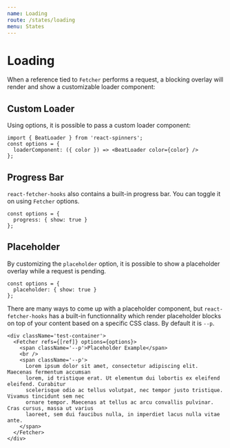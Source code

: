 ```yaml
---
name: Loading
route: /states/loading
menu: States
---
```



# Loading

When a reference tied to `Fetcher` performs a request, a blocking overlay will render and show a
customizable loader component:


<LoadingExample />

## Custom Loader

Using options, it is possible to pass a custom loader component:

```tsx
import { BeatLoader } from 'react-spinners';
const options = {
  loaderComponent: ({ color }) => <BeatLoader color={color} />
};
```


<CustomLoaderExample />

## Progress Bar

`react-fetcher-hooks` also contains a built-in progress bar. You can toggle it on using `Fetcher` options.

```tsx
const options = {
  progress: { show: true }
};
```


<ProgressExample />

## Placeholder

By customizing the `placeholder` option, it is possible to show a placeholder overlay while a request is pending.

```tsx
const options = {
  placeholder: { show: true }
};
```

<PlaceholderExample />

There are many ways to come up with a placeholder component, but `react-fetcher-hooks` has a built-in
functionnality which render placeholder blocks on top of your content based on a specific CSS class.
By default it is `--p`.

```tsx
<div className='test-container'>
  <Fetcher refs={[ref]} options={options}>
    <span className='--p'>Placeholder Example</span>
    <br />
    <span className='--p'>
      Lorem ipsum dolor sit amet, consectetur adipiscing elit. Maecenas fermentum accumsan
      lorem, id tristique erat. Ut elementum dui lobortis ex eleifend eleifend. Curabitur
      scelerisque odio ac tellus volutpat, nec tempor justo tristique. Vivamus tincidunt sem nec
      ornare tempor. Maecenas at tellus ac arcu convallis pulvinar. Cras cursus, massa ut varius
      laoreet, sem dui faucibus nulla, in imperdiet lacus nulla vitae ante.
    </span>
  </Fetcher>
</div>
```